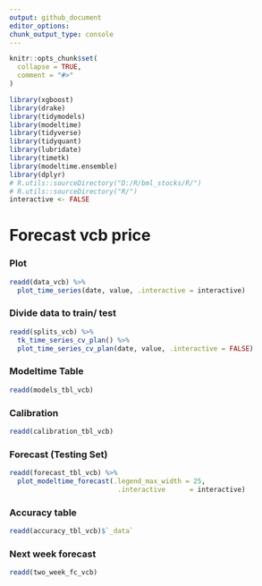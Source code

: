 ```yaml
---
output: github_document
editor_options: 
chunk_output_type: console
---
```

  
  
```r
knitr::opts_chunk$set(
  collapse = TRUE,
  comment = "#>"
)
```

```r
library(xgboost)
library(drake)
library(tidymodels)
library(modeltime)
library(tidyverse)
library(tidyquant)
library(lubridate)
library(timetk)
library(modeltime.ensemble)
library(dplyr)
# R.utils::sourceDirectory("D:/R/bml_stocks/R/")
# R.utils::sourceDirectory("R/")
interactive <- FALSE
```

# Forecast vcb price

### Plot
```r
readd(data_vcb) %>%
  plot_time_series(date, value, .interactive = interactive)
```

### Divide data to train/ test

```r
readd(splits_vcb) %>%
  tk_time_series_cv_plan() %>%
  plot_time_series_cv_plan(date, value, .interactive = FALSE)
```

### Modeltime Table

```r
readd(models_tbl_vcb)
```

### Calibration
```r
readd(calibration_tbl_vcb)
```


### Forecast (Testing Set)
```r

readd(forecast_tbl_vcb) %>% 
  plot_modeltime_forecast(.legend_max_width = 25, 
                           .interactive      = interactive)
```

### Accuracy table
```r
readd(accuracy_tbl_vcb)$`_data`

```
### Next week forecast
```r
readd(two_week_fc_vcb)
```

